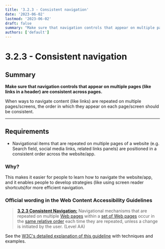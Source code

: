 ```yaml
---
title: '3.2.3 - Consistent navigation'
date: '2023-06-02'
lastmod: '2023-06-02'
draft: false
summary: "Make sure that navigation controls that appear on multiple pages (like links in a header) are consistent across pages."
authors: ['default']
---
```


# 3.2.3 - Consistent navigation

## Summary

**Make sure that navigation controls that appear on multiple pages (like links in a header) are consistent across pages.**

When ways to navigate content (like links) are repeated on multiple pages/screens, the order in which they appear on each page/screen should be consistent.

---

## Requirements

* Navigational items that are repeated on multiple pages of a website (e.g. Search field, social media links, related links panels) are positioned in a consistent order across the website/app.

### Why?

This makes it easier for people to learn how to navigate the website/app, and it enables people to develop strategies (like using screen reader shortcuts)for more efficient navigation.

### Official wording in the Web Content Accessibility Guidelines

> [**3.2.3 Consistent Navigation:**](https://www.w3.org/TR/UNDERSTANDING-WCAG20/consistent-behavior-consistent-locations.html) Navigational mechanisms that are repeated on multiple [Web pages](https://www.w3.org/TR/UNDERSTANDING-WCAG20/consistent-behavior-consistent-locations.html#webpagedef) within a [set of Web pages](https://www.w3.org/TR/UNDERSTANDING-WCAG20/consistent-behavior-consistent-locations.html#set-of-web-pagesdef) occur in the [same relative order](https://www.w3.org/TR/UNDERSTANDING-WCAG20/consistent-behavior-consistent-locations.html#samerelorderdef) each time they are repeated, unless a change is initiated by the user. (Level AA)

See the [W3C's detailed explanation of this guideline](https://www.w3.org/TR/UNDERSTANDING-WCAG20/consistent-behavior-consistent-locations.html) with techniques and examples.
